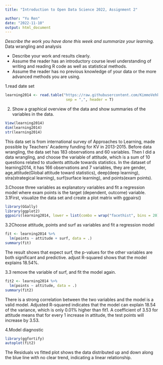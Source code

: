 ```yaml
---
title: "Introduction to Open Data Science 2022, Assignment 2"

author: "Yu Ren"
date: "2022-11-10"
output: html_document
---
```


*Describe the work you have done this week and summarize your learning.*
Data wrangling and analysis

- Describe your work and results clearly. 
- Assume the reader has an introductory course level understanding of writing and reading R code as well as statistical methods.
- Assume the reader has no previous knowledge of your data or the more advanced methods you are using.

1.read date set
```r
learning2014 <- read.table("https://raw.githubusercontent.com/KimmoVehkalahti/Helsinki-Open-Data-Science/master/datasets/learning2014.txt",
                            sep = ",", header = T)
```

2. Show a graphical overview of the data and show summaries of the variables in the data. 
```r
View(learning2014)
dim(learning2014)
str(learning2014)
```
This data set is from international survey of Approaches to Learning, made possible by Teachers' Academy funding for KV in 2013-2015.
Before data wrangling, the data set has 183 observations and 60 variables.
Then I did a data wrangling, and choose the variable of attitude, which is a sum of 10 questions related to students attitude towards statistics. In the dataset of learning2014, it has 166 observations and 7 variables, they are gender, age,attitude(Global attitude toward statistics), deep(deep learning), stra(strategical learning), surf(surface learning), and points(exam points).


3.Choose three variables as explanatory variables and fit a regression model where exam points is the target (dependent, outcome) variable.
3.1First, visualize the data set and create a plot matrix with ggpairs()
```r
library(GGally)
library(ggplot2)
ggpairs(learning2014, lower = list(combo = wrap("facethist", bins = 20)))
```

3.2Choose attitude, points and surf as variables and fit a regression model
```r
fit <- learning2014 %>%
  lm(points ~ attitude + surf, data = .)
summary(fit)

```
The result shows that expect surf, the p-values for the other variables are both significant and predictive. adjust R-squared shows that the model explains 18.54%.

3.3 remove the variable of surf, and fit the model again.
```r
fit2 <- learning2014 %>%
  lm(points ~ attitude, data = .)
summary(fit2)
```
There is a strong correlation between the two variables and the model is a valid model. Adjusted R-squared indicates that the model can explain 18.54 of the variance, which is only 0.01% higher than fit1. A coefficient of 3.53 for attitude means that for every 1 increase in attitude, the test points will increase by 3.53.

4.Model diagnostic

```r
library(ggfortify)
autoplot(fit2)
```
The Residuals vs fitted plot shows the data distributed up and down along the blue line with no clear trend, indicating a linear relationship.





